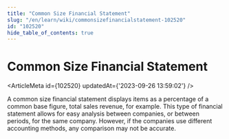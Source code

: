 ```yaml
---
title: "Common Size Financial Statement"
slug: "/en/learn/wiki/commonsizefinancialstatement-102520"
id: "102520"
hide_table_of_contents: true
---
```



# Common Size Financial Statement

<ArticleMeta id={102520} updatedAt={'2023-09-26 13:59:02'} />
<div className='border-solid border-b border-t-0 my-4 border-[var(--ifm-color-gray-300)]' />

A common size financial statement displays items as a percentage of a common base figure, total sales revenue, for example. This type of financial statement allows for easy analysis between companies, or between periods, for the same company. However, if the companies use different accounting methods, any comparison may not be accurate.
